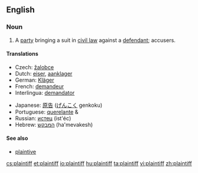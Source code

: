 ==English==
{{wikipedia}}

===Noun===
{{en-noun}}

# A [[party]] bringing a suit in [[civil law]] against a [[defendant]]; accusers.

====Translations====
{{trans-top|party bringing a suit in civil law against a defendant}}
*Czech: [[žalobce]] {{m}}
*Dutch: [[eiser]], [[aanklager]]
*German: [[Kläger]] {{m}}
*French: [[demandeur]]
*Interlingua: [[demandator]]
{{trans-mid}}
*Japanese: [[原告]] ([[げんこく]] genkoku)
*Portuguese: [[querelante]] {{m}} & {{f}}
*Russian: [[истец]] (ist'éc) {{m}}
*Hebrew: [[המבקש]] (ha'mevakesh)
{{trans-bottom}}

====See also====
*[[plaintive]]

[[cs:plaintiff]]
[[et:plaintiff]]
[[io:plaintiff]]
[[hu:plaintiff]]
[[ta:plaintiff]]
[[vi:plaintiff]]
[[zh:plaintiff]]
